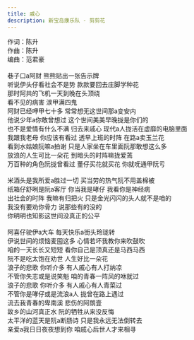 ```yaml
---
title: 戚心
description: 新宝岛康乐队 - 剪剪花
---
```


作词：陈升<br />作曲：陈升<br />编曲：范君豪<br /><br />巷子口a阿财 熊熊贴出一张告示牌<br />听说伊头仔看社会不是势 款款要回去庄脚学种花<br />那时阿共的飞机一天到晚在头顶绕<br />看不见的病害 湠甲满四鬼<br />阿财已经呷甲七十多 常常想无这世间那a变安内<br />他说少年a你敢曾想过 这个世间美美早晚拢是你们的<br />也不是爱情有什么不满 归去来戚心 现代a人拢活在虚靡的电脑里面<br />我跟我老母 你应该有看过 透早上班的时阵 在路a卖玉兰花<br />看到水姑娘阮嘛a拍谢 只是人家坐在车里面阮那敢想这么多<br />放浪的人生可比一朵花 到暗头的时阵嘛拢爱蔫<br />万百种的角色阮拢曾看过 董仔买花就买花 你就呒通甲阮亏<br /><br />米酒头是我所爱a胜过一切 买当劳的热气阮不用盖棉被<br />纸箱仔舒咧是阮a客厅 你当我是哮仔 我看你是神经病<br />出社会的时阵 我嘛有归把火 只是金光闪闪的头人就不是咱的<br />我没有要劝你骨力 说那些有的没的<br />你明明也知影这世间没真正的公平<br /><br />阿喜仔驶伊a大车 每天快乐a街头玲珑转<br />伊说世间的烦恼麦囤这多 心情若坏我教你来吹鼓吹<br />咱的一天长长又短短 看你自己是顶真还是马西马西<br />阮不是吃太饱在劝世 人生好比一朵花<br />浪子的悲歌 你听介多 有人戚心有人打纳凉<br />不管你失志或是说笑魁 咱的青春一阵风的咻就过<br />浪子的悲歌 你听介多 有人戚心有人青菜过<br />不管你是哮仔或是流浪a人 拢曾在路上遇过<br />流去我青春的卑南溪 悲伤的阿朗壹<br />故乡的山河真正水 阮的牺牲从来没反悔<br />太平洋的蓝天是阮a断肠诗 只是我永远无法倒转去<br />亲爱a我日日夜夜想到你 咱戚心后世人才来相寻